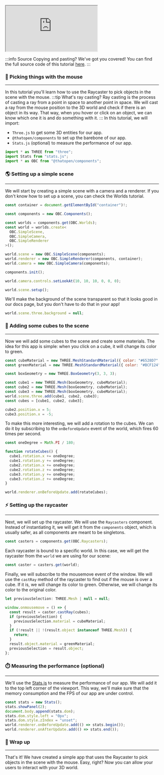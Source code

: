 <iframe src="https://thatopen.github.io/engine_components/examples/Raycasters"></iframe>

:::info Source
Copying and pasting? We've got you covered! You can find the full source code of this tutorial [here](https://github.com/ThatOpen/engine_components/blob/main/packages/core/src/core/Raycasters/example.ts).
:::

### 🐁 Picking things with the mouse
---
In this tutorial you'll learn how to use the Raycaster to pick objects in the scene with the mouse.
:::tip What's ray casting?
Ray casting is the process of casting a ray from a point in space to another point in space. We will cast a ray from the mouse position to the 3D world and check if there is an object in its way. That way, when you hover or click on an object, we can know which one it is and do something with it.
:::
In this tutorial, we will import:
- `Three.js` to get some 3D entities for our app.
- `@thatopen/components` to set up the barebone of our app.
- `Stats.js` (optional) to measure the performance of our app.

```js
import * as THREE from "three";
import Stats from "stats.js";
import * as OBC from "@thatopen/components";
```
### 🌎 Setting up a simple scene
---
We will start by creating a simple scene with a camera and a renderer. If you don't know how to set up a scene, you can check the Worlds tutorial.

```js
const container = document.getElementById("container")!;

const components = new OBC.Components();

const worlds = components.get(OBC.Worlds);
const world = worlds.create<
  OBC.SimpleScene,
  OBC.SimpleCamera,
  OBC.SimpleRenderer
>();

world.scene = new OBC.SimpleScene(components);
world.renderer = new OBC.SimpleRenderer(components, container);
world.camera = new OBC.SimpleCamera(components);

components.init();

world.camera.controls.setLookAt(10, 10, 10, 0, 0, 0);

world.scene.setup();
```
We'll make the background of the scene transparent so that it looks good in our docs page, but you don't have to do that in your app!

```js
world.scene.three.background = null;
```
### 🧊 Adding some cubes to the scene
---
Now we will add some cubes to the scene and create some materials. The idea for this app is simple: when you click on a cube, it will change its color to green.

```js
const cubeMaterial = new THREE.MeshStandardMaterial({ color: "#6528D7" });
const greenMaterial = new THREE.MeshStandardMaterial({ color: "#BCF124" });

const boxGeometry = new THREE.BoxGeometry(3, 3, 3);

const cube1 = new THREE.Mesh(boxGeometry, cubeMaterial);
const cube2 = new THREE.Mesh(boxGeometry, cubeMaterial);
const cube3 = new THREE.Mesh(boxGeometry, cubeMaterial);
world.scene.three.add(cube1, cube2, cube3);
const cubes = [cube1, cube2, cube3];

cube2.position.x = 5;
cube3.position.x = -5;
```
To make this more interesting, we will add a rotation to the cubes. We can do it by subscribing to the `onBeforeUpdate` event of the world, which fires 60 times per second.

```js
const oneDegree = Math.PI / 180;

function rotateCubes() {
  cube1.rotation.x += oneDegree;
  cube1.rotation.y += oneDegree;
  cube2.rotation.x += oneDegree;
  cube2.rotation.z += oneDegree;
  cube3.rotation.y += oneDegree;
  cube3.rotation.z += oneDegree;
}

world.renderer.onBeforeUpdate.add(rotateCubes);
```
### ⚡ Setting up the raycaster
---
Next, we will set up the raycaster. We will use the `Raycasters` component. Instead of instantiating it, we will get it from the `components` object, which is usually safer, as all components are meant to be singletons.

```js
const casters = components.get(OBC.Raycasters);
```
Each raycaster is bound to a specific world. In this case, we will get the raycaster from the `world` we are using for our scene:

```js
const caster = casters.get(world);
```
Finally, we will subscribe to the mousemove event of the window. We will use the `castRay` method of the raycaster to find out if the mouse is over a cube. If it is, we will change its color to green. Otherwise, we will change its color to the original color.

```js
let previousSelection: THREE.Mesh | null = null;

window.onmousemove = () => {
  const result = caster.castRay(cubes);
  if (previousSelection) {
    previousSelection.material = cubeMaterial;
  }
  if (!result || !(result.object instanceof THREE.Mesh)) {
    return;
  }
  result.object.material = greenMaterial;
  previousSelection = result.object;
};
```
### ⏱️ Measuring the performance (optional)
---
We'll use the [Stats.js](https://github.com/mrdoob/stats.js) to measure the performance of our app. We will add it to the top left corner of the viewport. This way, we'll make sure that the memory consumption and the FPS of our app are under control.

```js
const stats = new Stats();
stats.showPanel(2);
document.body.append(stats.dom);
stats.dom.style.left = "0px";
stats.dom.style.zIndex = "unset";
world.renderer.onBeforeUpdate.add(() => stats.begin());
world.renderer.onAfterUpdate.add(() => stats.end());
```
### 🎉 Wrap up
---
That's it! We have created a simple app that uses the Raycaster to pick objects in the scene with the mouse. Easy, right? Now you can allow your users to interact with your 3D world.

